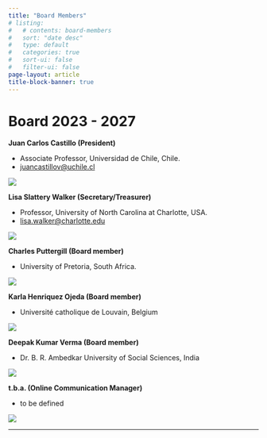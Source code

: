 ```yaml
---
title: "Board Members"
# listing:
#   # contents: board-members
#   sort: "date desc"
#   type: default
#   categories: true
#   sort-ui: false
#   filter-ui: false
page-layout: article
title-block-banner: true
---
```


# Board 2023 - 2027


**Juan Carlos Castillo (President)**

:::: {layout="[ 75, 25 ]"}

::: {#first-column}
* Associate Professor, Universidad de Chile, Chile.
* <a href="mailto:juancastillov@uchile.cl">juancastillov@uchile.cl</a>
:::

::: {#second-column}
![](board-members/01-juan-castillo.jpeg){.board-image} 



:::

::::

**Lisa Slattery Walker (Secretary/Treasurer)**

:::: {layout="[ 75, 25 ]"}

::: {#first-column}
* Professor, University of North Carolina at Charlotte, USA. 
* <a href="mailto:lisa.walker@charlotte.edu">lisa.walker@charlotte.edu</a>
:::

::: {#second-column}
![](board-members/02-lisa-slattery.jpeg){.board-image}
:::
::::

**Charles Puttergill (Board member)**

:::: {layout="[ 75, 25 ]"}

::: {#first-column}
* University of Pretoria, South Africa.
:::

::: {#second-column}
![](board-members/04-charles-puttegril.jpeg){.board-image}
:::
::::




 **Karla Henriquez Ojeda (Board member)**

:::: {layout="[ 75, 25 ]"}

::: {#first-column}
* Université catholique de Louvain, Belgium
:::

::: {#second-column}
![](board-members/05-karla-henriquez.jpeg){.board-image}
:::
::::



**Deepak Kumar Verma (Board member)**

:::: {layout="[ 75, 25 ]"}

::: {#first-column}
* Dr. B. R. Ambedkar University of Social Sciences, India
:::

::: {#second-column}
![](board-members/deepak.jpg){.board-image}
:::
::::


 **t.b.a. (Online Communication Manager)**

::: {.board-image}
:::

:::: {layout="[ 75, 25 ]"}

::: {#first-column}
* to be defined
:::

::: {#second-column}
![](board-members/03-none.jpeg){.board-image}
:::
::::


::: keyline
---
:::




